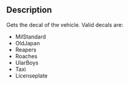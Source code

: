 {{Lua/Function |
  returns = string |
  prototype = Vehicle:GetDecal() |
}}

== Description ==
Gets the decal of the vehicle. Valid decals are:
* MilStandard
* OldJapan
* Reapers
* Roaches
* UlarBoys
* Taxi
* Licenseplate